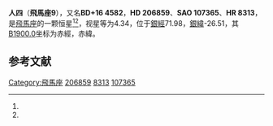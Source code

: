 {{Starbox begin
| name = 飛馬座9
}}
{{Starbox observe
| epoch = [[J2000.0|J2000.0]]
| constell = [[飛馬座|飛馬座]]<ref name=SIMBAD>{{cite web
 | url=http://simbad.u-strasbg.fr/simbad/sim-id?Ident=HR+8313
 | title =Pulsating variable Star
 | publisher=Centre de Données astronomiques de Strasbourg
 | work=SIMBAD
 | accessdate=2012-07-13}}</ref><ref name=DATA>{{cite web
 | url=http://vizier.u-strasbg.fr/viz-bin/VizieR-5?-out.add=.&-source=5050&-corr=PK=HR&-out.max=9999&HR=8313
 | title=VizieR Detailed Page
 | accessdate=2012-07-13
 | archive-date=2016-03-05
 | archive-url=https://web.archive.org/web/20160305044927/http://vizier.u-strasbg.fr/viz-bin/VizieR-5?-out.add=.&-source=5050&-corr=PK=HR&-out.max=9999&HR=8313
 | dead-url=no
 }}</ref>
| 星官 = [[人_(星官)|人]]
| ra = {{RA|21|44|30.7}}<ref name=SIMBAD /><ref name=DATA />
| dec = {{DEC|+17|21|0}}<ref name=SIMBAD /><ref name=DATA />
| appmag_v = 4.34<ref name=SIMBAD /><ref name=DATA />
}}
{{Starbox character
| class = G5Ib<ref name=SIMBAD /><ref name=DATA />
| b-v = 1.17<ref name=SIMBAD /><ref name=DATA />
| u-b = 1<ref name=SIMBAD /><ref name=DATA />
| r-i = 0.55<ref name=SIMBAD /><ref name=DATA />
| variable = 
}}
{{Starbox astrometry
| radial_v = 1
| prop_mo_ra = -22
| parallax = 0.008
| p_error = 
}}
{{Starbox catalog
| names =BD+16 4582，[[SAO星表|SAO]] 107365，[[HD星表|HD]] 206859，[[HR星表|HR]] 8313}}
{{Starbox reference |Simbad=HR+8313}}
{{Starbox end}}

'''人四'''（'''飛馬座9'''），又名'''BD+16 4582'''，'''HD 206859'''、'''SAO 107365'''、'''HR 8313'''，是[[飛馬座|飛馬座]]的一颗恒星<ref name=SIMBAD /><ref name=DATA />，视星等为4.34，位于[[銀道座標系|銀經]]71.98，[[銀道座標系|銀緯]]-26.51，其[[B1900.0|B1900.0]]坐标为赤經{{RA|21|39|46.5}}，赤緯{{DEC|+16|-26.51|28}}。

== 参考文献 ==
{{reflist}}

{{飞马座恒星}}
{{星官|人|4|4}}

[[Category:飛馬座|Category:飛馬座]]
[[Category:HD和HDE天體|206859]]
[[Category:HR天體|8313]]
[[Category:SAO天體|107365]]


{{star-stub}}